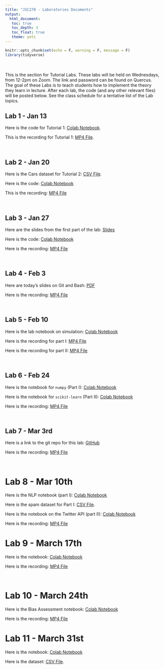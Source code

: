 ```yaml
---
title: "JSC270 - Laboratories Documents"
output: 
  html_document:
   toc: true
   toc_depth: 3
   toc_float: true
   theme: yeti
---
```


```r
knitr::opts_chunk$set(echo = F, warning = F, message = F)
library(tidyverse)
```

<br>
<br>
This is the section for Tutorial Labs. These labs will be held on Wednesdays, from 12-2pm on Zoom. The link and password can be found on Quercus. The goal of these Labs is to teach students how to implement the theory they learn in lecture. After each lab, the code (and any other relevant files) will be posted below. See the class schedule for a tentative list of the Lab topics. 


## Lab 1 - Jan 13

Here is the code for Tutorial 1: <a href="https://colab.research.google.com/drive/1pMK5-wncxvKDsuFQCTPJjdixYK5MVjdM?usp=sharing" target="_blank">Colab Notebook</a>.

This is the recording for Tutorial 1: <a href="https://drive.google.com/file/d/1bFC1mGL-qa7K2HAjM_HResnjXZp6u-r3/view" target="_blank">MP4 File</a>.

<br>

## Lab 2 - Jan 20

Here is the Cars dataset for Tutorial 2: <a href="./datasets/archive.zip">CSV File</a>.

Here is the code: <a href ="https://colab.research.google.com/drive/1SCp5yXNc7rhhDmcLMmsEBPTcB7arMNYw?usp=sharing" target="_blank">Colab Notebook</a>

This is the recording: <a href="https://drive.google.com/file/d/1EH_OREaBRUZTfMzwFF65ZxL1mkrAJ487/view?usp=sharing" target="_blank">MP4 File</a>

<br>

## Lab 3 - Jan 27

Here are the slides from the first part of the lab: <a href="JSC270.github.io/docs/JSC270-Lab3.pdf" target="_blank">Slides</a>

Here is the code: <a href ="https://colab.research.google.com/drive/1a9ugvVbtnR7Oz1L3yQxJWJ2SawagHb2p?usp=sharing" target="_blank">Colab Notebook</a>

Here is the recording: <a href="https://drive.google.com/file/d/11mOQPW8hSae_sRjfosOZum30XlSW4Xud/view?usp=sharing" target="_blank">MP4 File</a>

<br>

## Lab 4 - Feb 3
Here are today's slides on Git and Bash:  <a href="JSC270.github.io/docs/git-bash-slides.pdf" target="_blank">PDF</a>

Here is the recording: <a href="https://drive.google.com/file/d/1wB55_DgI7NkisGPsX379tdUWlA1PhiH3/view?usp=sharing" target="_blank">MP4 File</a>

<br> 

## Lab 5 - Feb 10

Here is the lab notebook on simulation: <a href="https://colab.research.google.com/drive/16MIUuVSw5q2F8QDkzHNU9mu9-IaMX5p7?usp=sharing" target="_blank">Colab Notebook</a>

Here is the recording for part I: <a href="https://drive.google.com/file/d/1Gl_Wsj5R-F707urKtoBpK1Yh1kAK_gsq/view?usp=sharing" target="_blank">MP4 File</a>

Here is the recording for part II: <a href="https://drive.google.com/file/d/1bwhfqcwzkAhU60bxDM7uWvhyZ6CEaxW1/view?usp=sharing" target="_blank">MP4 File</a>

<br>

## Lab 6 - Feb 24

Here is the notebook for `numpy` (Part I): <a href="https://colab.research.google.com/drive/1tpNMLACA8_8lqwnU13wxSvwmPPjHIxyL?usp=sharing" target="_blank">Colab Notebook</a>

Here is the notebook for `scikit-learn` (Part II): <a href="https://colab.research.google.com/drive/1Jk1_s7qR7IdE2gnqqD2pZ5yO-K7t7voe?usp=sharing" target="_blank">Colab Notebook</a>

Here is the recording: <a href="https://drive.google.com/file/d/1gai970OsKv1FfGv65hqLUkq1RZO7b9Ul/view?usp=sharing" target="_blank">MP4 File</a>

<br>

## Lab 7 - Mar 3rd

Here is a link to the git repo for this lab: <a href="https://github.com/larunerdman/JSC270_Lab7" target="_blank">GitHub</a>

Here is the recording: <a href="https://drive.google.com/file/d/1clctHp933PCeP5VBRUG9-6ggEsBC9FZj/view?usp=sharing" target="_blank">MP4 File</a>

<br>

# Lab 8 - Mar 10th

Here is the NLP notebook (part I): <a href="https://colab.research.google.com/drive/15VzAybbRK2qmXfA3_PFeL22NpGyYNfik?usp=sharing" target="_blank">Colab Notebook</a>

Here is the spam dataset for Part I: <a href="./datasets/spam.csv">CSV File</a>.

Here is the notebook on the Twitter API (part II): <a href="https://colab.research.google.com/drive/1zSlUQbrysSnibrumNIPK5Ul7H0aa8oeF?usp=sharing" target="_blank">Colab Notebook</a>

Here is the recording: <a href="https://drive.google.com/file/d/1o8IhwKD6fh6HOWyonLOaWc8twZeUV7d0/view?usp=sharing" target="_blank">MP4 File</a>

# Lab 9 - March 17th

Here is the notebook: <a href="https://colab.research.google.com/drive/1zyXzj2BZujHSs8dhrwzMt3W7wxjuxoHj?usp=sharing" target="_blank">Colab Notebook</a>

Here is the recording: <a href="https://drive.google.com/file/d/1_IGQdtiGbZha2EHVBSS-mC3he3R0BSN6/view?usp=sharing" target="_blank">MP4 File</a>

<br>

# Lab 10 - March 24th

Here is the Bias Assessment notebook: <a href="https://colab.research.google.com/drive/1jA7E8W-A9gRu83B_dvEzoncL2IR1O574?usp=sharing" target="_blank">Colab Notebook</a>

Here is the recording: <a href="https://drive.google.com/file/d/1cA0kFsFvBmLLi1lyZWVrl2LsRhV_JgUg/view?usp=sharing" target="_blank">MP4 File</a>

# Lab 11 - March 31st

Here is the notebook: <a href="https://colab.research.google.com/drive/12USwE_Rtd3eetnA3oiJcWDm3dt1i55lu?usp=sharing">Colab Notebook</a>

Here is the dataset: <a href="./datasets/adult.csv">CSV File</a>.


<!--- <br>

****

# Tutorial Schedule

The following is a tentative schedule, subject to change slightly.

```r
jsc270_tutsched <- read_csv("tut_sched.csv", col_types = cols(Week = col_character()), na = "null")
knitr::kable(jsc270_tutsched)
```

--->
